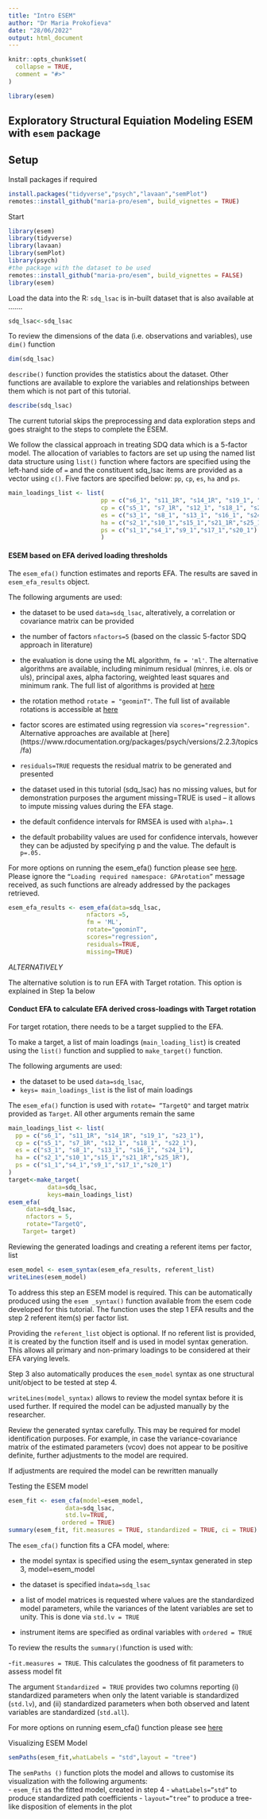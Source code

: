 ```yaml
---
title: "Intro ESEM"
author: "Dr Maria Prokofieva"
date: "28/06/2022"
output: html_document
---
```


```r
knitr::opts_chunk$set(
  collapse = TRUE,
  comment = "#>"
)
```

```r
library(esem)
```

## Exploratory Structural Equiation Modeling ESEM  with `esem` package

## Setup

Install packages if required
```r
install.packages("tidyverse","psych","lavaan","semPlot")
remotes::install_github("maria-pro/esem", build_vignettes = TRUE)
```

Start
```r
library(esem)
library(tidyverse)
library(lavaan)
library(semPlot)
library(psych)
#the package with the dataset to be used
remotes::install_github("maria-pro/esem", build_vignettes = FALSE)
library(esem)
```
Load the data into the R: `sdq_lsac` is in-built dataset that is also available at .......

```r
sdq_lsac<-sdq_lsac
```

To review the dimensions of the data (i.e. observations and variables), use `dim()` function

```r
dim(sdq_lsac)
```

`describe()` function provides the statistics about the dataset. Other functions are available to explore the variables and relationships between them which is not part of this tutorial.

```r
describe(sdq_lsac)
```

The current tutorial skips the preprocessing and data exploration steps and goes straight to the steps to complete the ESEM.

We follow the classical approach in treating SDQ data which is a 5-factor model. The allocation of variables to factors are set up using the named list data structure using `list()` function where factors are specified using the left-hand side of `=` and the constituent sdq_lsac items are provided as a vector using `c()`. Five factors are specified below: `pp`, `cp`, `es`, `ha` and `ps`.

```r
main_loadings_list <- list(
                          pp = c("s6_1", "s11_1R", "s14_1R", "s19_1", "s23_1"),
                          cp = c("s5_1", "s7_1R", "s12_1", "s18_1", "s22_1"),
                          es = c("s3_1", "s8_1", "s13_1", "s16_1", "s24_1"),
                          ha = c("s2_1","s10_1","s15_1","s21_1R","s25_1R"),
                          ps = c("s1_1","s4_1","s9_1","s17_1","s20_1")
                          ) 
```

#### ESEM based on EFA derived loading thresholds


The `esem_efa()` function estimates and reports EFA. The results are saved in `esem_efa_results` object.

The following arguments are used:

- the dataset to be used `data=sdq_lsac`, alteratively, a correlation or covariance matrix can be provided

- the number of factors `nfactors=5` (based on the classic 5-factor SDQ approach in literature)

- the evaluation is done using the ML algorithm, `fm = 'ml'`. The alternative algorithms are available, including minimum residual (minres, i.e. ols or uls), principal axes, alpha factoring, weighted least squares and minimum rank. The full list of algorithms is provided at [here](https://www.rdocumentation.org/packages/psych/versions/2.2.3/topics/fa) 

- the rotation method `rotate = "geominT"`. The full list of available rotations is accessible at [here](https://www.rdocumentation.org/packages/psych/versions/2.2.3/topics/fa)

- factor scores are estimated using regression via `scores="regression"`. Alternative approaches are available at [here] (https://www.rdocumentation.org/packages/psych/versions/2.2.3/topics/fa)

- `residuals=TRUE` requests the residual matrix to be generated and presented 

- the dataset used in this tutorial (sdq_lsac) has no missing values, but for demonstration purposes the argument missing=TRUE is used – it allows to impute missing values during the EFA stage. 

- the default confidence intervals for RMSEA is used with `alpha=.1` 

- the default probability values are used for confidence intervals, however they can be adjusted by specifying p and the value. The default is `p=.05.`

For more options on running the esem_efa() function please see [here](https://www.rdocumentation.org/packages/psych/versions/2.2.5/topics/fa).
Please ignore the `“Loading required namespace: GPArotation”` message received, as such functions are already addressed by the packages retrieved.


```r
esem_efa_results <- esem_efa(data=sdq_lsac, 
                      nfactors =5,
                      fm = 'ML',
                      rotate="geominT", 
                      scores="regression", 
                      residuals=TRUE, 
                      missing=TRUE)
```

*ALTERNATIVELY*

The alternative solution is to run EFA with Target rotation. This option is explained in Step 1a below

#### Conduct EFA to calculate EFA derived cross-loadings with Target rotation

For target rotation, there needs to be a target supplied to the EFA.

To make a target, a list of main loadings (`main_loading_list`) is created using the `list()` function and supplied to `make_target()` function. 

The following arguments are used:

- the dataset to be used `data=sdq_lsac`,
- `keys= main_loadings_list` is the list of main loadings

The `esem_efa()` function is used with `rotate= “TargetQ"` and target matrix provided as `Target`. All other arguments remain the same

```r
main_loadings_list <- list(
  pp = c("s6_1", "s11_1R", "s14_1R", "s19_1", "s23_1"),
  cp = c("s5_1", "s7_1R", "s12_1", "s18_1", "s22_1"),
  es = c("s3_1", "s8_1", "s13_1", "s16_1", "s24_1"),
  ha = c("s2_1","s10_1","s15_1","s21_1R","s25_1R"),
  ps = c("s1_1","s4_1","s9_1","s17_1","s20_1")
)
target<-make_target(
           data=sdq_lsac, 
           keys=main_loadings_list)
esem_efa(
     data=sdq_lsac,
     nfactors = 5,
     rotate="TargetQ",
    Target= target)
```

Reviewing the generated loadings and creating a  referent items per factor, list

```r
esem_model <- esem_syntax(esem_efa_results, referent_list)
writeLines(esem_model)
```

To address this step an ESEM model is required. This can be automatically produced using the `esem _syntax()` function available from the esem code developed for this tutorial.  The function uses the step 1 EFA results and the step 2 referent item(s) per factor list. 

Providing the `referent_list` object is optional. If no referent list is provided, it is created by the function itself and is used in model syntax generation. This allows all primary and non-primary loadings to be considered at their EFA varying levels.
 
Step 3 also automatically produces the `esem_model` syntax as one structural unit/object to be tested at step 4. 

`writeLines(model_syntax)` allows to review the model syntax before it is used further. If required the model can be adjusted manually by the researcher.

Review the generated syntax carefully. This may be required for model identification purposes. For example, in case the variance-covariance matrix of the estimated parameters (vcov) does not appear to be positive definite, further adjustments to the model are required.

If adjustments are required the model can be rewritten manually

Testing the ESEM model 

```r
esem_fit <- esem_cfa(model=esem_model, 
                data=sdq_lsac, 
                std.lv=TRUE,
               ordered = TRUE)
summary(esem_fit, fit.measures = TRUE, standardized = TRUE, ci = TRUE)
```
The `esem_cfa()` function fits a CFA model, where:

- the model syntax is specified using the esem_syntax generated in step 3, model=esem_model 

- the dataset is specified in` data=sdq_lsac`

- a list of model matrices is requested where values are the standardized model parameters, while the variances of the latent variables are set to unity. This is done via `std.lv = TRUE`

- instrument items are specified as ordinal variables with `ordered = TRUE`

To review the results the `summary() `function is used with: 

-`fit.measures = TRUE`. This calculates the goodness of fit parameters to assess model fit

The argument `Standardized = TRUE` provides two columns reporting (i) standardized parameters when only the latent variable is standardized (`std.lv`), and (ii) standardized parameters when both observed and latent variables are standardized (`std.all`).

For more options on running esem_cfa() function please see [here](https://www.rdocumentation.org/packages/lavaan/versions/0.5-9/topics/cfa) 

Visualizing ESEM Model 

```r
semPaths(esem_fit,whatLabels = "std",layout = "tree")
```

The `semPaths ()` function plots the model and allows to customise its visualization with the following arguments:  
- `esem_fit` as the fitted model, created in step 4
- `whatLabels=”std”` to produce standardized path coefficients
- `layout=”tree”` to produce a tree-like disposition of elements in the plot
